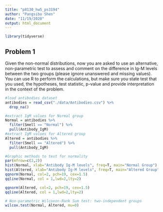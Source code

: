 ```yaml
---
title: "p8130_hw5_ps3194"
author: "Pangsibo Shen"
date: "11/19/2020"
output: html_document
---
```


```r
library(tidyverse)
```

## Problem 1

Given the non-normal distributions, now you are asked to use an alternative, non-parametric test
to assess and comment on the difference in Ig-M levels between the two groups (please ignore
unanswered and missing values). You can use R to perform the calculations, but make sure you
state test that you used, the hypotheses, test statistic, p-value and provide interpretation in the
context of the problem.

```r
#load antibodies dataset
antibodies = read_csv("./data/Antibodies.csv") %>%
  drop_na()

#extract IgM values for Normal group
Normal = antibodies %>%
  filter(Smell == "Normal") %>%
  pull(Antibody_IgM)
#extract IgM values for Altered group
Altered = antibodies %>%
  filter(Smell == "Altered") %>%
  pull(Antibody_IgM)
```
```r
#Graphic methods to test for normality
par(mfrow=c(2,2))
hist(Normal, xlab="Antibody Ig-M levels", freq=T, main="Normal Group")
hist(Altered, xlab="Antibody Ig-M levels", freq=T, main="Altered Group")
qqnorm(Normal, col=2, pch=19, cex=1.5)
qqline(Normal, col = 1,lwd=2,lty=2)

qqnorm(Altered, col=2, pch=19, cex=1.5)
qqline(Altered, col = 1,lwd=2,lty=2)
```


```r
# Non-parametric Wilcoxon-Rank Sum test: two-independent groups
wilcox.test(Normal, Altered, mu=0)
```

